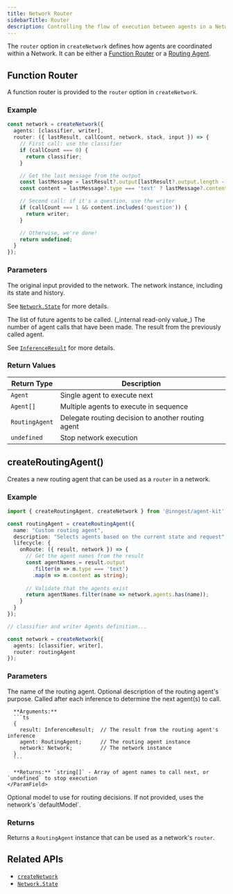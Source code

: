 ```yaml
---
title: Network Router
sidebarTitle: Router
description: Controlling the flow of execution between agents in a Network.
---
```


The `router` option in `createNetwork` defines how agents are coordinated within a Network. It can be either a [Function Router](#function-router ) or a [Routing Agent](#routing-agent).


## Function Router

A function router is provided to the `router` option in `createNetwork`.

### Example

```ts
const network = createNetwork({
  agents: [classifier, writer],
  router: ({ lastResult, callCount, network, stack, input }) => {
    // First call: use the classifier
    if (callCount === 0) {
      return classifier;
    }

    // Get the last message from the output
    const lastMessage = lastResult?.output[lastResult?.output.length - 1];
    const content = lastMessage?.type === 'text' ? lastMessage?.content as string : '';

    // Second call: if it's a question, use the writer
    if (callCount === 1 && content.includes('question')) {
      return writer;
    }

    // Otherwise, we're done!
    return undefined;
  }
});
```

### Parameters

<ParamField path="input" type="string">
  The original input provided to the network.
</ParamField>

<ParamField path="network" type="Network">
  The network instance, including its state and history.

  See [`Network.State`](/reference/state) for more details.
</ParamField>

<ParamField path="stack" type="Agent[]">
  The list of future agents to be called. (_internal read-only value_)
</ParamField>

<ParamField path="callCount" type="number">
  The number of agent calls that have been made.
</ParamField>

<ParamField path="lastResult" type="InferenceResult">
  The result from the previously called agent.

  See [`InferenceResult`](/reference/state#inferenceresult) for more details.
</ParamField>

### Return Values

| Return Type | Description |
| --- | --- |
| `Agent` | Single agent to execute next |
| `Agent[]` | Multiple agents to execute in sequence |
| `RoutingAgent` | Delegate routing decision to another routing agent |
| `undefined` | Stop network execution |

## createRoutingAgent()

Creates a new routing agent that can be used as a `router` in a network.

### Example

```ts
import { createRoutingAgent, createNetwork } from '@inngest/agent-kit';

const routingAgent = createRoutingAgent({
  name: "Custom routing agent",
  description: "Selects agents based on the current state and request",
  lifecycle: {
    onRoute: ({ result, network }) => {
      // Get the agent names from the result
      const agentNames = result.output
        .filter(m => m.type === 'text')
        .map(m => m.content as string);
      
      // Validate that the agents exist
      return agentNames.filter(name => network.agents.has(name));
    }
  }
});

// classifier and writer Agents definition...

const network = createNetwork({
  agents: [classifier, writer],
  router: routingAgent
});
```

### Parameters

<ParamField path="name" type="string" required>
  The name of the routing agent.
</ParamField>

<ParamField path="description" type="string">
  Optional description of the routing agent's purpose.
</ParamField>

<ParamField path="lifecycle" type="object" required>
  <Expandable title="properties">
    <ParamField path="onRoute" type="function" required>
      Called after each inference to determine the next agent(s) to call.
      
      **Arguments:**
      ```ts
      {
        result: InferenceResult;  // The result from the routing agent's inference
        agent: RoutingAgent;      // The routing agent instance
        network: Network;         // The network instance
      }
      ```
      
      **Returns:** `string[]` - Array of agent names to call next, or `undefined` to stop execution
    </ParamField>
  </Expandable>
</ParamField>

<ParamField path="model" type="AiAdapter.Any">
  Optional model to use for routing decisions. If not provided, uses the network's `defaultModel`.
</ParamField>

### Returns

Returns a `RoutingAgent` instance that can be used as a network's `router`.



## Related APIs

- [`createNetwork`](/reference/create-network)
- [`Network.State`](/reference/state)
